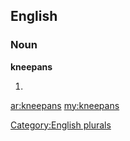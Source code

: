 ==English==

===Noun===
'''kneepans'''

# {{plural of|[[kneepan]]}}

[[Category:English plurals]]

[[ar:kneepans]]
[[my:kneepans]]